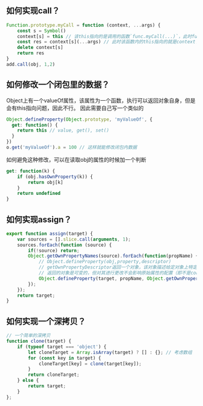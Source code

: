 ## 如何实现call？
```js
Function.prototype.myCall = function (context, ...args) {
    const s = Symbol()
    context[s] = this // 该this指向的是调用的函数`func.myCall(...)`，此时func会当作对象来用
    const res = context[s](...args) // 此时该函数内的this指向的就是context了
    delete context[s]
    return res
}
add.call(obj, 1,2)
```
## 如何修改一个闭包里的数据？
Object上有一个valueOf属性，该属性为一个函数，执行可以返回对象自身，但是会有this指向问题，因此不行。
因此需要自己写一个类似的
```js
Object.defineProperty(Object.prototype, 'myValueOf', {
  get: function() {
    return this // value, get(), set()
  }
})
o.get('myValueOf').a = 100 // 这样就能修改闭包内数据
```
如何避免这种修改，可以在读取obj的属性的时候加一个判断
```js
get: function(k) {
    if (obj.hasOwnProperty(k)) {
        return obj[k]
    }
    return undefined
}
```
## 如何实现assign？
```js
export function assign(target) {
	var sources = [].slice.call(arguments, 1);
	sources.forEach(function (source) {
		if(!source) return;
		Object.getOwnPropertyNames(source).forEach(function(propName) {
			// Object.defineProperty(obj,property,descriptor)
			// getOwnPropertyDescriptor返回一个对象，该对象描述给定对象上特定属性（即直接存在于对象上而不在对象的原型链中的属性）的配置。
			// 返回的对象是可变的，但对其进行更改不会影响原始属性的配置（即不是const的，深拷贝的）。
			Object.defineProperty(target, propName, Object.getOwnPropertyDescriptor(source, propName));
		});
	});
	return target;
}
```
## 如何实现一个深拷贝？
```js
// 一个简单的深拷贝
function clone(target) {
    if (typeof target === 'object') {
        let cloneTarget = Array.isArray(target) ? [] : {}; // 考虑数组
        for (const key in target) {
            cloneTarget[key] = clone(target[key]);
        }
        return cloneTarget;
    } else {
        return target;
    }
};
```








